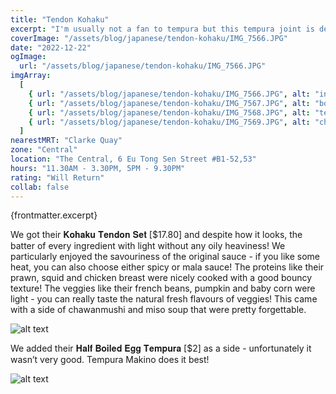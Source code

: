 ```yaml
---
title: "Tendon Kohaku"
excerpt: "I'm usually not a fan to tempura but this tempura joint is definitely one I will return too again!"
coverImage: "/assets/blog/japanese/tendon-kohaku/IMG_7566.JPG"
date: "2022-12-22"
ogImage:
  url: "/assets/blog/japanese/tendon-kohaku/IMG_7566.JPG"
imgArray:
  [
    { url: "/assets/blog/japanese/tendon-kohaku/IMG_7566.JPG", alt: "individual tendon bowl" },
    { url: "/assets/blog/japanese/tendon-kohaku/IMG_7567.JPG", alt: "bowl with tempura egg" },
    { url: "/assets/blog/japanese/tendon-kohaku/IMG_7568.JPG", alt: "tempura egg" },
    { url: "/assets/blog/japanese/tendon-kohaku/IMG_7569.JPG", alt: "chawanmushi and soup" },
  ]
nearestMRT: "Clarke Quay"
zone: "Central"
location: "The Central, 6 Eu Tong Sen Street #B1-52,53"
hours: "11.30AM - 3.30PM, 5PM - 9.30PM"
rating: "Will Return"
collab: false
---
```


{frontmatter.excerpt} 

We got their 𝐊𝐨𝐡𝐚𝐤𝐮 𝐓𝐞𝐧𝐝𝐨𝐧 𝐒𝐞𝐭 [$17.80] and despite how it looks, the batter of every ingredient with light without any oily heaviness! We particularly enjoyed the savouriness of the original sauce - if you like some heat, you can also choose either spicy or mala sauce! The proteins like their prawn, squid and chicken breast were nicely cooked with a good bouncy texture! The veggies like their french beans, pumpkin and baby corn were light - you can really taste the natural fresh flavours of veggies! This came with a side of chawanmushi and miso soup that were pretty forgettable.

![alt text](/assets/blog/japanese/IMG_7569.JPG)

We added their 𝐇𝐚𝐥𝐟 𝐁𝐨𝐢𝐥𝐞𝐝 𝐄𝐠𝐠 𝐓𝐞𝐦𝐩𝐮𝐫𝐚 [$2] as a side - unfortunately it wasn’t very good. Tempura Makino does it best!

![alt text](/assets/blog/japanese/IMG_7568.JPG)
